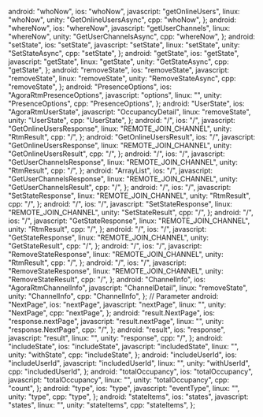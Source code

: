   android: "whoNow",
  ios: "whoNow",
  javascript: "getOnlineUsers",
  linux: "whoNow",
  unity: "GetOnlineUsersAsync",
  cpp: "whoNow",
};
  android: "whereNow",
  ios: "whereNow",
  javascript: "getUserChannels​",
  linux: "whereNow",
  unity: "GetUserChannelsAsync",
  cpp: "whereNow",
};
  android: "setState",
  ios: "setState",
  javascript: "setState",
  linux: "setState",
  unity: "SetStateAsync",
  cpp: "setState",
};
  android: "getState",
  ios: "getState",
  javascript: "getState",
  linux: "getState",
  unity: "GetStateAsync",
  cpp: "getState",
};
  android: "removeState",
  ios: "removeState",
  javascript: "removeState",
  linux: "removeState",
  unity: "RemoveStateAsync",
  cpp: "removeState",
};
  android: "PresenceOptions",
  ios: "AgoraRtmPresenceOptions",
  javascript: "options",
  linux: "",
  unity: "PresenceOptions",
  cpp: "PresenceOptions",
};
  android: "UserState",
  ios: "AgoraRtmUserState",
  javascript: "OccupancyDetail",
  linux: "removeState",
  unity: "UserState",
  cpp: "UserState",
};
  android: "/",
  ios: "/",
  javascript: "GetOnlineUsersResponse",
  linux: "REMOTE_JOIN_CHANNEL",
  unity: "RtmResult<GetOnlineUsersResult>",
  cpp: "/",
};
  android: "GetOnlineUsersResult",
  ios: "/",
  javascript: "GetOnlineUsersResponse",
  linux: "REMOTE_JOIN_CHANNEL",
  unity: "GetOnlineUsersResult",
  cpp: "/",
};
  android: "/",
  ios: "/",
  javascript: "GetUserChannelsResponse",
  linux: "REMOTE_JOIN_CHANNEL",
  unity: "RtmResult<GetUserChannelsResult>",
  cpp: "/",
};
  android: "ArrayList<ChannelInfo>",
  ios: "/",
  javascript: "GetUserChannelsResponse",
  linux: "REMOTE_JOIN_CHANNEL",
  unity: "GetUserChannelsResult",
  cpp: "/",
};
  android: "/",
  ios: "/",
  javascript: "SetStateResponse",
  linux: "REMOTE_JOIN_CHANNEL",
  unity: "RtmResult<SetStateResult>",
  cpp: "/",
};
  android: "/",
  ios: "/",
  javascript: "SetStateResponse",
  linux: "REMOTE_JOIN_CHANNEL",
  unity: "SetStateResult",
  cpp: "/",
};
  android: "/",
  ios: "/",
  javascript: "GetStateResponse",
  linux: "REMOTE_JOIN_CHANNEL",
  unity: "RtmResult<GetStateResult>",
  cpp: "/",
};
  android: "/",
  ios: "/",
  javascript: "GetStateResponse",
  linux: "REMOTE_JOIN_CHANNEL",
  unity: "GetStateResult",
  cpp: "/",
};
  android: "/",
  ios: "/",
  javascript: "RemoveStateResponse",
  linux: "REMOTE_JOIN_CHANNEL",
  unity: "RtmResult<RemoveStateResult>",
  cpp: "/",
};
  android: "/",
  ios: "/",
  javascript: "RemoveStateResponse",
  linux: "REMOTE_JOIN_CHANNEL",
  unity: "RemoveStateResult",
  cpp: "/",
};
  android: "ChannelInfo",
  ios: "AgoraRtmChannelInfo",
  javascript: "ChannelDetail",
  linux: "removeState",
  unity: "ChannelInfo",
  cpp: "ChannelInfo",
};
// Parameter
  android: "NextPage",
  ios: "nextPage",
  javascript: "nextPage",
  linux: "",
  unity: "NextPage",
  cpp: "nextPage",
};
  android: "result.NextPage",
  ios: "response.nextPage",
  javascript: "result.nextPage",
  linux: "",
  unity: "response.NextPage",
  cpp: "/",
};
  android: "result",
  ios: "response",
  javascript: "result",
  linux: "",
  unity: "response",
  cpp: "/",
};
  android: "includeState",
  ios: "includeState",
  javascript: "includedState",
  linux: "",
  unity: "withState",
  cpp: "includeState",
};
  android: "includeUserId",
  ios: "includeUserId",
  javascript: "includedUserId",
  linux: "",
  unity: "withUserId",
  cpp: "includedUserId",
};
  android: "totalOccupancy",
  ios: "totalOccupancy",
  javascript: "totalOccupancy",
  linux: "",
  unity: "totalOccupancy",
  cpp: "count",
};
  android: "type",
  ios: "type",
  javascript: "eventType",
  linux: "",
  unity: "type",
  cpp: "type",
};
  android: "stateItems",
  ios: "states",
  javascript: "states",
  linux: "",
  unity: "stateItems",
  cpp: "stateItems",
};